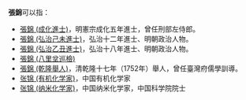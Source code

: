 '''張錦'''可以指：
* [[張錦_(成化進士)|張錦 (成化進士)]]，明憲宗成化五年進士，曾任刑部左侍郎。
* [[張錦_(弘治己未進士)|張錦 (弘治己未進士)]]，弘治十二年進士、明朝政治人物。
* [[張錦_(弘治乙丑進士)|張錦 (弘治乙丑進士)]]，弘治十八年進士、明朝政治人物。
* [[張錦_(八里坌巡檢)|張錦 (八里坌巡檢)]]
* [[張錦_(乾隆舉人)|張錦 (乾隆舉人)]]，清乾隆十七年（1752年）舉人，曾任臺灣府儒學訓導。
* [[张锦_(有机化学家)|张锦 (有机化学家)]]，中国有机化学家
* [[张锦_(纳米化学家)|张锦 (纳米化学家)]]，中国纳米化学家，中国科学院院士
{{disambig|J|cat=二字張姓人名消歧義}}